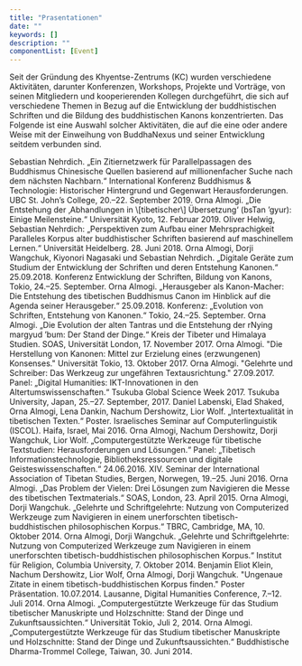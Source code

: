 ```yaml
---
title: "Prasentationen"
date: ""
keywords: []
description: ""
componentList: [Event]
---
```


Seit der Gründung des Khyentse-Zentrums (KC) wurden verschiedene Aktivitäten, darunter Konferenzen, Workshops, Projekte und Vorträge, von seinen Mitgliedern und kooperierenden Kollegen durchgeführt, die sich auf verschiedene Themen in Bezug auf die Entwicklung der buddhistischen Schriften und die Bildung des buddhistischen Kanons konzentrierten. Das Folgende ist eine Auswahl solcher Aktivitäten, die auf die eine oder andere Weise mit der Einweihung von BuddhaNexus und seiner Entwicklung seitdem verbunden sind.

<Event year="2019">
  Sebastian Nehrdich. „Ein Zitiernetzwerk für Parallelpassagen des Buddhismus
  Chinesische Quellen basierend auf millionenfacher Suche nach dem nächsten
  Nachbarn.“ International Konferenz Buddhismus & Technologie: Historischer
  Hintergrund und Gegenwart Herausforderungen. UBC St. John’s College, 20.–22.
  September 2019.
</Event>

<Event year="2019">
  Orna Almogi. „Die Entstehung der ‚Abhandlungen in \[tibetischer\] Übersetzung‘
  (bsTan ’gyur): Einige Meilensteine.“ Universität Kyoto, 12. Februar 2019.
</Event>

<Event year="2018">
  Oliver Helwig, Sebastian Nehrdich: „Perspektiven zum Aufbau einer
  Mehrsprachigkeit Paralleles Korpus alter buddhistischer Schriften basierend
  auf maschinellem Lernen.“ Universität Heidelberg. 28. Juni 2018.
</Event>

<Event year="2018">
  Orna Almogi, Dorji Wangchuk, Kiyonori Nagasaki und Sebastian Nehrdich.
  „Digitale Geräte zum Studium der Entwicklung der Schriften und deren
  Entstehung Kanonen.“ 25.09.2018. Konferenz Entwicklung der Schriften, Bildung
  von Kanons, Tokio, 24.–25. September.
</Event>

<Event year="2018">
  Orna Almogi. „Herausgeber als Kanon-Macher: Die Entstehung des tibetischen
  Buddhismus Canon im Hinblick auf die Agenda seiner Herausgeber.“ 25.09.2018.
  Konferenz: „Evolution von Schriften, Entstehung von Kanonen.“ Tokio, 24.–25.
  September.
</Event>

<Event year="2017">
  Orna Almogi. „Die Evolution der alten Tantras und die Entstehung der rNying
  margyud ʼbum: Der Stand der Dinge.“ Kreis der Tibeter und Himalaya Studien.
  SOAS, Universität London, 17. November 2017.
</Event>

<Event year="2017">
  Orna Almogi. "Die Herstellung von Kanonen: Mittel zur Erzielung eines
  (erzwungenen) Konsenses." Universität Tokio, 13. Oktober 2017.
</Event>

<Event year="2017">
  Orna Almogi. "Gelehrte und Schreiber: Das Werkzeug zur ungefähren
  Textausrichtung." 27.09.2017. Panel: „Digital Humanities: IKT-Innovationen in
  den Altertumswissenschaften.“ Tsukuba Global Science Week 2017. Tsukuba
  University, Japan, 25.–27. September, 2017.
</Event>

<Event year="2016">
  Daniel Labenski, Elad Shaked, Orna Almogi, Lena Dankin, Nachum Dershowitz,
  Lior Wolf. „Intertextualität in tibetischen Texten.“ Poster. Israelisches
  Seminar auf Computerlinguistik (ISCOL). Haifa, Israel, Mai 2016.
</Event>

<Event year="2016">
  Orna Almogi, Nachum Dershowitz, Dorji Wangchuk, Lior Wolf. „Computergestützte
  Werkzeuge für tibetische Textstudien: Herausforderungen und Lösungen.“ Panel:
  „Tibetisch Informationstechnologie, Bibliotheksressourcen und digitale
  Geisteswissenschaften.“ 24.06.2016. XIV. Seminar der International Association
  of Tibetan Studies, Bergen, Norwegen, 19.–25. Juni 2016.
</Event>

<Event year="2015">
  Orna Almogi. „Das Problem der Vielen: Drei Lösungen zum Navigieren die Messe
  des tibetischen Textmaterials.“ SOAS, London, 23. April 2015.
</Event>

<Event year="2014">
  Orna Almogi, Dorji Wangchuk. „Gelehrte und Schriftgelehrte: Nutzung von
  Computerized Werkzeuge zum Navigieren in einem unerforschten
  tibetisch-buddhistischen philosophischen Korpus.“ TBRC, Cambridge, MA, 10.
  Oktober 2014.
</Event>

<Event year="2014">
  Orna Almogi, Dorji Wangchuk. „Gelehrte und Schriftgelehrte: Nutzung von
  Computerized Werkzeuge zum Navigieren in einem unerforschten
  tibetisch-buddhistischen philosophischen Korpus.“ Institut für Religion,
  Columbia University, 7. Oktober 2014.
</Event>

<Event year="2014">
  Benjamin Eliot Klein, Nachum Dershowitz, Lior Wolf, Orna Almogi, Dorji
  Wangchuk. "Ungenaue Zitate in einem tibetisch-buddhistischen Korpus finden."
  Poster Präsentation. 10.07.2014. Lausanne, Digital Humanities Conference,
  7.–12. Juli 2014.
</Event>

<Event year="2014">
  Orna Almogi. „Computergestützte Werkzeuge für das Studium tibetischer
  Manuskripte und Holzschnitte: Stand der Dinge und Zukunftsaussichten.“
  Universität Tokio, Juli 2, 2014.
</Event>

<Event year="2014">
  Orna Almogi. „Computergestützte Werkzeuge für das Studium tibetischer
  Manuskripte und Holzschnitte: Stand der Dinge und Zukunftsaussichten.“
  Buddhistische Dharma-Trommel College, Taiwan, 30. Juni 2014.
</Event>
